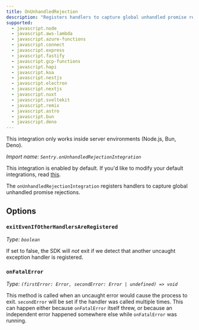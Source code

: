 ```yaml
---
title: OnUnhandledRejection
description: "Registers handlers to capture global unhandled promise rejections. (default)"
supported:
  - javascript.node
  - javascript.aws-lambda
  - javascript.azure-functions
  - javascript.connect
  - javascript.express
  - javascript.fastify
  - javascript.gcp-functions
  - javascript.hapi
  - javascript.koa
  - javascript.nestjs
  - javascript.electron
  - javascript.nextjs
  - javascript.nuxt
  - javascript.sveltekit
  - javascript.remix
  - javascript.astro
  - javascript.bun
  - javascript.deno
---
```


<Alert level="info">

This integration only works inside server environments (Node.js, Bun, Deno).

</Alert>

_Import name: `Sentry.onUnhandledRejectionIntegration`_

This integration is enabled by default. If you'd like to modify your default integrations, read [this](./../#modifying-default-integrations).

The `onUnhandledRejectionIntegration` registers handlers to capture global unhandled promise rejections.

## Options

### `exitEvenIfOtherHandlersAreRegistered`

_Type: `boolean`_

If set to false, the SDK will _not_ exit if we detect that another uncaught exception handler is registered.

### `onFatalError`

_Type: `(firstError: Error, secondError: Error | undefined) => void`_

This method is called when an uncaught error would cause the process to exit. `secondError` will be set if the handler was called multiple times. This can happen either because `onFatalError` itself threw, or because an independent error happened somewhere else while `onFatalError` was running.
